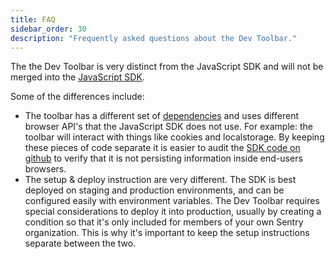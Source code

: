 ```yaml
---
title: FAQ
sidebar_order: 30
description: "Frequently asked questions about the Dev Toolbar."
---
```


<Expandable title="Are there plans to include the Dev Toolbar in the JavaScript SDK?">

The the Dev Toolbar is very distinct from the JavaScript SDK and will not be merged into the [JavaScript SDK](https://github.com/getsentry/sentry-javascript).

Some of the differences include:
  - The toolbar has a different set of [dependencies](https://github.com/getsentry/sentry-toolbar/blob/main/package.json) and uses different browser API's that the JavaScript SDK does not use. For example: the toolbar will interact with things like cookies and localstorage. By keeping these pieces of code separate it is easier to audit the [SDK code on github](https://github.com/getsentry/sentry-javascript) to verify that it is not persisting information inside end-users browsers.
  - The setup & deploy instruction are very different. The SDK is best deployed on staging and production environments, and can be configured easily with environment variables. The Dev Toolbar requires special considerations to deploy it into production, usually by creating a condition so that it's only included for members of your own Sentry organization. This is why it's important to keep the setup instructions separate between the two.

</Expandable>
